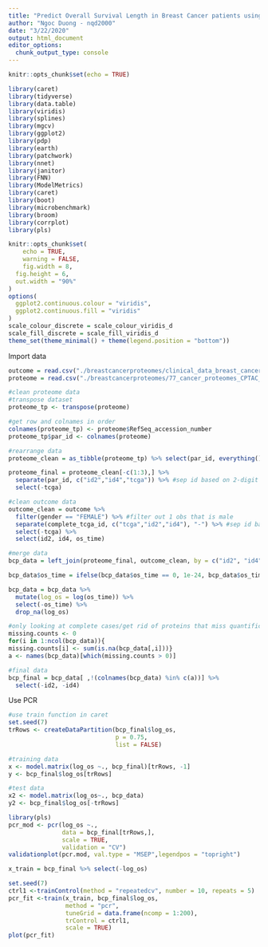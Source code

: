 ```yaml
---
title: "Predict Overall Survival Length in Breast Cancer patients using Proteomic Data"
author: "Ngoc Duong - nqd2000"
date: "3/22/2020"
output: html_document
editor_options: 
  chunk_output_type: console
---
```


```r
knitr::opts_chunk$set(echo = TRUE)

library(caret)
library(tidyverse)
library(data.table)
library(viridis)
library(splines)
library(mgcv)
library(ggplot2)
library(pdp)
library(earth)
library(patchwork)
library(nnet)
library(janitor)
library(FNN)
library(ModelMetrics)
library(caret)
library(boot)
library(microbenchmark)
library(broom)
library(corrplot)
library(pls)

knitr::opts_chunk$set(
	echo = TRUE,
	warning = FALSE,
	fig.width = 8, 
  fig.height = 6,
  out.width = "90%"
)
options(
  ggplot2.continuous.colour = "viridis",
  ggplot2.continuous.fill = "viridis"
)
scale_colour_discrete = scale_colour_viridis_d
scale_fill_discrete = scale_fill_viridis_d
theme_set(theme_minimal() + theme(legend.position = "bottom"))
```

Import data
```r
outcome = read.csv("./breastcancerproteomes/clinical_data_breast_cancer.csv") %>% janitor::clean_names()
proteome = read.csv("./breastcancerproteomes/77_cancer_proteomes_CPTAC_itraq.csv") 

#clean proteome data
#transpose dataset
proteome_tp <- transpose(proteome)

#get row and colnames in order
colnames(proteome_tp) <- proteome$RefSeq_accession_number
proteome_tp$par_id <- colnames(proteome) 

#rearrange data
proteome_clean = as_tibble(proteome_tp) %>% select(par_id, everything()) 

proteome_final = proteome_clean[-c(1:3),] %>% 
  separate(par_id, c("id2","id4","tcga")) %>% #sep id based on 2-digit id and 4-digit id
  select(-tcga)

#clean outcome data 
outcome_clean = outcome %>% 
  filter(gender == "FEMALE") %>% #filter out 1 obs that is male
  separate(complete_tcga_id, c("tcga","id2","id4"), "-") %>% #sep id based on 2-digit id and 4-digit id
  select(-tcga) %>% 
  select(id2, id4, os_time)

#merge data 
bcp_data = left_join(proteome_final, outcome_clean, by = c("id2", "id4"))

bcp_data$os_time = ifelse(bcp_data$os_time == 0, 1e-24, bcp_data$os_time)

bcp_data = bcp_data %>% 
  mutate(log_os = log(os_time)) %>% 
  select(-os_time) %>% 
  drop_na(log_os) 

#only looking at complete cases/get rid of proteins that miss quantification values
missing.counts <- 0
for(i in 1:ncol(bcp_data)){
missing.counts[i] <- sum(is.na(bcp_data[,i]))}
a <- names(bcp_data)[which(missing.counts > 0)] 

#final data
bcp_final = bcp_data[ ,!(colnames(bcp_data) %in% c(a))] %>% 
  select(-id2, -id4)
```


Use PCR
```r
#use train function in caret 
set.seed(7)
trRows <- createDataPartition(bcp_final$log_os,
                              p = 0.75,
                              list = FALSE)

#training data 
x <- model.matrix(log_os ~., bcp_final)[trRows, -1]
y <- bcp_final$log_os[trRows]

#test data
x2 <- model.matrix(log_os~., bcp_data)
y2 <- bcp_final$log_os[-trRows]

library(pls)
pcr_mod <- pcr(log_os ~., 
               data = bcp_final[trRows,],
               scale = TRUE,
               validation = "CV")
validationplot(pcr.mod, val.type = "MSEP",legendpos = "topright")

x_train = bcp_final %>% select(-log_os)

set.seed(7)
ctrl1 <-trainControl(method = "repeatedcv", number = 10, repeats = 5)
pcr_fit <-train(x_train, bcp_final$log_os,
                method = "pcr",
                tuneGrid = data.frame(ncomp = 1:200),
                trControl = ctrl1,
                scale = TRUE)
plot(pcr_fit)
```


